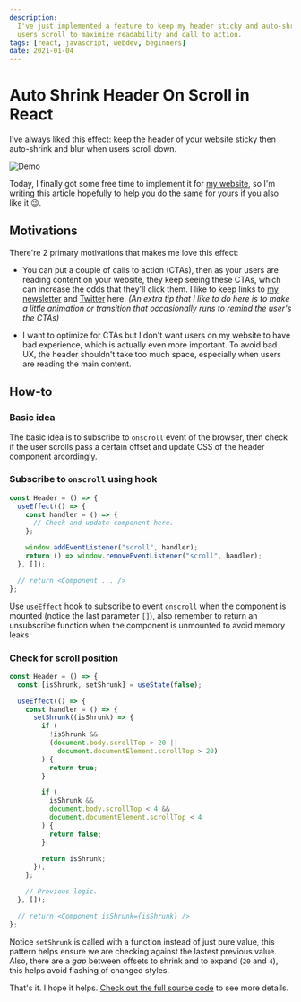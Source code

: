 ```yaml
---
description:
  I've just implemented a feature to keep my header sticky and auto-shrink when
  users scroll to maximize readability and call to action.
tags: [react, javascript, webdev, beginners]
date: 2021-01-04
---
```


# Auto Shrink Header On Scroll in React

I've always liked this effect: keep the header of your website sticky then
auto-shrink and blur when users scroll down.

![Demo][demo]

Today, I finally got some free time to implement it for [my website], so I'm
writing this article hopefully to help you do the same for yours if you also
like it 😉.

## Motivations

There're 2 primary motivations that makes me love this effect:

- You can put a couple of calls to action (CTAs), then as your users are reading
  content on your website, they keep seeing these CTAs, which can increase the
  odds that they'll click them. I like to keep links to [my
  newsletter][my website] and [Twitter][my twitter] here. _(An extra tip that I
  like to do here is to make a little animation or transition that occasionally
  runs to remind the user's the CTAs)_

- I want to optimize for CTAs but I don't want users on my website to have bad
  experience, which is actually even more important. To avoid bad UX, the header
  shouldn't take too much space, especially when users are reading the main
  content.

## How-to

### Basic idea

The basic idea is to subscribe to `onscroll` event of the browser, then check if
the user scrolls pass a certain offset and update CSS of the header component
arcordingly.

### Subscribe to `onscroll` using hook

```ts
const Header = () => {
  useEffect(() => {
    const handler = () => {
      // Check and update component here.
    };

    window.addEventListener("scroll", handler);
    return () => window.removeEventListener("scroll", handler);
  }, []);

  // return <Component ... />
};
```

Use `useEffect` hook to subscribe to event `onscroll` when the component is
mounted (notice the last parameter `[]`), also remember to return an unsubscribe
function when the component is unmounted to avoid memory leaks.

### Check for scroll position

```ts
const Header = () => {
  const [isShrunk, setShrunk] = useState(false);

  useEffect(() => {
    const handler = () => {
      setShrunk((isShrunk) => {
        if (
          !isShrunk &&
          (document.body.scrollTop > 20 ||
            document.documentElement.scrollTop > 20)
        ) {
          return true;
        }

        if (
          isShrunk &&
          document.body.scrollTop < 4 &&
          document.documentElement.scrollTop < 4
        ) {
          return false;
        }

        return isShrunk;
      });
    };

    // Previous logic.
  }, []);

  // return <Component isShrunk={isShrunk} />
};
```

Notice `setShrunk` is called with a function instead of just pure value, this
pattern helps ensure we are checking against the lastest previous value. Also,
there are a _gap_ between offsets to shrink and to expand (`20` and `4`), this
helps avoid flashing of changed styles.

That's it. I hope it helps. [Check out the full source code][header src] to see
more details.

<!-- Links -->

[my website]: /
[my twitter]: https://twitter.com/phuctm97
[header src]:
  https://github.com/phuctm97/phuctm97.com/blob/f10f3a558ae34528c8b9363a79e69a31c2e2b41c/layouts/header.tsx
[demo]: /static/blog/auto-shrink-header-on-scroll/demo.gif
